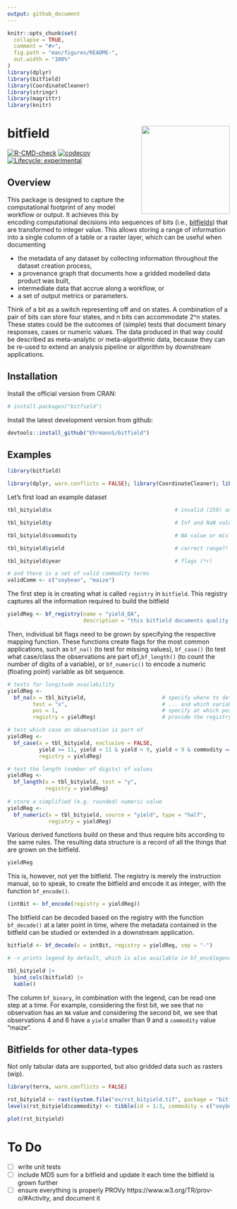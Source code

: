 ```yaml
---
output: github_document
---
```


<!-- README.md is generated from README.Rmd. Please edit that file -->

```r
knitr::opts_chunk$set(
  collapse = TRUE,
  comment = "#>",
  fig.path = "man/figures/README-",
  out.width = "100%"
)
library(dplyr)
library(bitfield)
library(CoordinateCleaner)
library(stringr)
library(magrittr)
library(knitr)
```

# bitfield <a href='https://github.com/ehrmanns/bitfield/'><img src='man/figures/logo.svg' align="right" height="200" /></a>

<!-- badges: start -->
<!-- [![CRAN\_Status\_Badge](http://www.r-pkg.org/badges/version/)](https://cran.r-project.org/package=) -->
<!-- [![DOI](https://zenodo.org/badge/DOI/)](https://doi.org/) -->

[![R-CMD-check](https://github.com/ehrmanns/bitfield/workflows/R-CMD-check/badge.svg)](https://github.com/ehrmanns/bitfield/actions)
[![codecov](https://codecov.io/gh/ehrmanns/bitfield/branch/master/graph/badge.svg?token=hjppymcGr3)](https://codecov.io/gh/ehrmanns/bitfield)
[![Lifecycle: experimental](https://img.shields.io/badge/lifecycle-experimental-orange.svg)](https://lifecycle.r-lib.org/articles/stages.html#experimental)

<!-- [![](http://cranlogs.r-pkg.org/badges/grand-total/)](https://cran.r-project.org/package=) -->
<!-- badges: end -->

## Overview

This package is designed to capture the computational footprint of any model workflow or output. It achieves this by encoding computational decisions into sequences of bits (i.e., [bitfields](https://en.wikipedia.org/wiki/Bit_field)) that are transformed to integer value. This allows storing a range of information into a single column of a table or a raster layer, which can be useful when documenting 

  - the metadata of any dataset by collecting information throughout the dataset creation process, 
  - a provenance graph that documents how a gridded modelled data product was built, 
  - intermediate data that accrue along a workflow, or 
  - a set of output metrics or parameters.

Think of a bit as a switch representing off and on states. A combination of a pair of bits can store four states, and n bits can accommodate 2^n states. These states could be the outcomes of (simple) tests that document binary responses, cases or numeric values. The data produced in that way could be described as meta-analytic or meta-algorithmic data, because they can be re-used to extend an analysis pipeline or algorithm by downstream applications.

## Installation

Install the official version from CRAN:

```r
# install.packages("bitfield")
```

Install the latest development version from github:

```r
devtools::install_github("EhrmannS/bitfield")
```


## Examples

```r
library(bitfield)

library(dplyr, warn.conflicts = FALSE); library(CoordinateCleaner); library(stringr)
```

Let's first load an example dataset

```r
tbl_bityield$x                                       # invalid (259) and improbable (0) coordinate value

tbl_bityield$y                                       # Inf and NaN value

tbl_bityield$commodity                               # NA value or mislabelled term ("honey")

tbl_bityield$yield                                   # correct range?!

tbl_bityield$year                                    # flags (*r)

# and there is a set of valid commodity terms
validComm <- c("soybean", "maize")
```

The first step is in creating what is called `registry` in `bitfield`. This registry captures all the information required to build the bitfield

```r
yieldReg <- bf_registry(name = "yield_QA",
                        description = "this bitfield documents quality assessment in a table of yield data.")
```

Then, individual bit flags need to be grown by specifying the respective mapping function. These functions create flags for the most common applications, such as `bf_na()` (to test for missing values), `bf_case()` (to test what case/class the observations are part of),`bf_length()` (to count the number of digits of a variable), or `bf_numeric()` to encode a numeric (floating point) variable as bit sequence.
  
```r
# tests for longitude availability
yieldReg <- 
  bf_na(x = tbl_bityield,                        # specify where to determine flags
        test = "x",                              # ... and which variable to test
        pos = 1,                                 # specify at which position to store the flag
        registry = yieldReg)                     # provide the registry to update

# test which case an observation is part of
yieldReg <- 
  bf_case(x = tbl_bityield, exclusive = FALSE,
          yield >= 11, yield < 11 & yield > 9, yield < 9 & commodity == "maize",
          registry = yieldReg)

# test the length (number of digits) of values
yieldReg <- 
  bf_length(x = tbl_bityield, test = "y",
            registry = yieldReg)
  
# store a simplified (e.g. rounded) numeric value
yieldReg <-
  bf_numeric(x = tbl_bityield, source = "yield", type = "half",
             registry = yieldReg)
```

Various derived functions build on these and thus require bits according to the same rules. The resulting data structure is a record of all the things that are grown on the bitfield.

```r
yieldReg
```

This is, however, not yet the bitfield. The registry is merely the instruction manual, so to speak, to create the bitfield and encode it as integer, with the function `bf_encode()`.

```r
(intBit <- bf_encode(registry = yieldReg))
```

The bitfield can be decoded based on the registry with the function `bf_decode()` at a later point in time, where the metadata contained in the bitfield can be studied or extended in a downstream application.

```r
bitfield <- bf_decode(x = intBit, registry = yieldReg, sep = "-")

# -> prints legend by default, which is also available in bf_env$legend

tbl_bityield |>
  bind_cols(bitfield) |>
  kable()
```

The column `bf_binary`, in combination with the legend, can be read one step at a time. For example, considering the first bit, we see that no observation has an `NA` value and considering the second bit, we see that observations 4 and 6 have a `yield` smaller than 9 and a `commodity` value "maize".


## Bitfields for other data-types

Not only tabular data are supported, but also gridded data such as rasters (wip).

```r
library(terra, warn.conflicts = FALSE)

rst_bityield <- rast(system.file("ex/rst_bityield.tif", package = "bitfield"))
levels(rst_bityield$commodity) <- tibble(id = 1:3, commodity = c("soybean", "maize", "honey"))

plot(rst_bityield)
```


# To Do

- [ ] write unit tests
- [ ] include MD5 sum for a bitfield and update it each time the bitfield is grown further
- [ ] ensure everything is properly PROVy https://www.w3.org/TR/prov-o/#Activity, and document it
